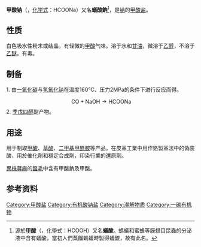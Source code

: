 {{chembox
|   Reference = <ref name="GESTIS">{{GESTIS|ZVG=2560|Name=Natriumformiat|Datum=2. Juni 2008}}</ref>
|   ImageFile = Sodium-formate-2D.png
|   ImageSize = 200px
|   ImageName = 甲酸钠结构式
|   ImageFileL1 = Formate-3D-balls.png
|   ImageSizeL1 = 110px
|   ImageNameL1 = 甲酸离子球棍模型
|   ImageFileR1 = Sodium-3D.png
|   ImageNameR1 = 钠离子
|   ImageFile2 = Sodium formate dihydrate.jpg
|   NameEn = Sodium formate
|   OtherNames = 蚁酸钠
|   Section1 = {{Chembox Identifiers
|   CASNo_Ref = {{cascite}}
|   CASNo = 141-53-7
|   EINECS = 205-488-0
  }}
| Section2 = {{Chembox Properties
|   Formula = HCOONa
|   MolarMass = 68.01
|   Appearance = 无色、[[潮解|潮解]]、有苦咸味、菱柱状或片状结晶<ref>Elisabeth Schwab, in: ''Römpp Online - Version 3.5'', '''2009''', Georg Thieme Verlag, Stuttgart.</ref>
|   Density = 1.92 g/cm<sup>3</sup> (20°C)
|   Solubility = 97 g/100 mL (20°C)
|   SolOther = 可溶于[[乙醇|乙醇]]、[[甘油|甘油]]，不溶于[[乙醚|乙醚]]
|   MeltingPt = 253 °C
|   BoilingPt = 分解
|   pKa = 7.0-8.5 (0.1M)
  }}
| Section7 = {{Chembox Hazards
|   NFPA-H = 1
|   NFPA-F =
|   NFPA-R =
  }}
}}

'''甲酸钠'''（{{lang-en|sodium formate}}，[[化学式|化学式]]：HCOONa）又名'''蟻酸鈉'''<ref>源於'''[[甲酸|甲酸]]'''（{{lang-en|Formic acid}}，化學式：HCOOH）又名'''蟻酸'''。螞蟻和蜜蜂等膜翅目昆蟲的分泌液中含有蟻酸，當初人們蒸餾螞蟻時製得蟻酸，故有此名。</ref>，是[[钠|钠]]的[[甲酸盐|甲酸盐]]。

==性质==
白色吸水性粉末或结晶，有轻微的[[甲酸|甲酸]]气味。溶于水和[[甘油|甘油]]，微溶于[[乙醇|乙醇]]，不溶于[[乙醚|乙醚]]。有毒。

==制备==
1. 由[[一氧化碳|一氧化碳]]与[[氢氧化钠|氢氧化钠]]在温度160°C、压力2MPa的条件下进行反应而得。
::<math>\mathrm{\ CO+NaOH\rightarrow HCOONa}</math>
2. [[季戊四醇|季戊四醇]]副产物。

==用途==
用于制取[[甲酸|甲酸]]、[[草酸|草酸]]、[[二甲基甲酰胺|二甲基甲酰胺]]等产品。在皮革工業中用作鉻製革法中的偽裝酸，用於催化劑和穩定合成劑，印染行業的還原劑。

[[異株蕁麻|異株蕁麻]]的[[螫毛|螫毛]]中含有甲酸鈉及甲酸。

==参考资料==
{{reflist}}
{{钠化合物}}
{{甲酸盐}}

{{Authority control}}
[[Category:甲酸盐|Category:甲酸盐]]
[[Category:有机酸钠盐|Category:有机酸钠盐]]
[[Category:潮解物质|Category:潮解物质]]
[[Category:一碳有机物|Category:一碳有机物]]